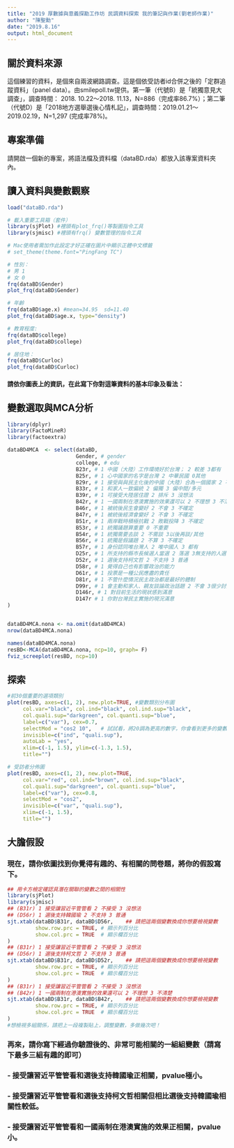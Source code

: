 ```yaml
---
title: "2019 厚數據與意義探勘工作坊 民調資料探索 我的筆記與作業(劉老師作業)"
author: "陳聖勳"
date: "2019.8.16"
output: html_document
---
```


## 關於資料來源
這個練習的資料，是個來自兩波網路調查。這是個依受訪者id合併之後的「定群追蹤資料」（panel data）。由smilepoll.tw提供。第一筆（代號B）是「統獨意見大調查」，調查時間： 2018. 10.22～2018. 11.13，N=886（完成率86.7%）；第二筆（代號D）是「2018地方選舉選後心情札記」，調查時間：2019.01.21～2019.02.19，N=1,297 (完成率78%)。

## 專案準備
請開啟一個新的專案，將語法檔及資料檔（dataBD.rda）都放入該專案資料夾內。

## 讀入資料與變數觀察
```r

load("dataBD.rda") 

# 載入重要工具箱（套件）
library(sjPlot) #裡頭有plot_frq()等製圖指令工具
library(sjmisc) #裡頭有frq() 變數管理的指令工具

# Mac使用者需加作此設定才好正確在圖片中顯示正體中文標籤
# set_theme(theme.font="PingFang TC")  

# 性別：
# 男 1
# 女 0
frq(dataBD$Gender)
plot_frq(dataBD$Gender)

# 年齡
frq(dataBD$age.x) #mean=34.95  sd=11.40
plot_frq(dataBD$age.x, type="density")

# 教育程度: 
frq(dataBD$college)
plot_frq(dataBD$college)

# 居住地：
frq(dataBD$Curloc)
plot_frq(dataBD$Curloc)
```

#### 請依你圖表上的資訊，在此寫下你對這筆資料的基本印象及看法：



## 變數選取與MCA分析

```r
library(dplyr)
library(FactoMineR)
library(factoextra)

dataBD4MCA  <- select(dataBD, 
                      Gender, # gender
                      college, # edu 
                      B23r, # 1 中國（大陸）工作環境好於台灣； 2 較差 3都有
                      B25r, # 1 心中國家的名字是台灣 2 中華民國 0其他
                      B29r, # 1 接受與與民主化後的中國（大陸）合為一個國家 2 不接受 3 看狀況
                      B33r, # 1 和家人一致偏統 2 偏獨 3 偏中間/多元
                      B39r, # 1 可接受大陸居住證 2 排斥 3 沒想法
                      B42r, # 1 一國兩制在港澳實施的效果還可以 2 不理想 3 不清楚
                      B46r, # 1 被統後民生會變好 2 不會 3 不確定
                      B47r, # 1 被統後經濟會變好 2 不會 3 不確定
                      B51r, # 1 兩岸戰時積極抗戰 2 敗戰投降 3 不確定
                      B53r, # 1 統獨議題算重要 0 不重要
                      B54r, # 1 統獨需要去談 2 不需談 3以後再談/其他
                      B56r, # 1 統獨是假議題 2 不算 3 不確定
                      B57r, # 1 身份認同唯台灣人 2 唯中國人 3 都有
                      D25r, # 1 所支持的縣市長候選人當選 2 落選 3無支持的人選
                      D52r, # 1 選後支持柯文哲 2 不支持 3 普通
                      D58r, # 1 覺得自己也有影響政治的能力
                      D61r, # 1 投票是一種公民應盡的責任
                      D81r, # 1 不管什麼情況民主政治都是最好的體制
                      D99r, # 1 會主動和家人、親友談論政治話題 2 不會 3很少討論
                      D146r, # 1 對目前生活的現狀感到滿意
                      D147r # 1 你對台灣民主實施的現況滿意
)


dataBD4MCA.nona <- na.omit(dataBD4MCA)
nrow(dataBD4MCA.nona) 

names(dataBD4MCA.nona) 
resBD<-MCA(dataBD4MCA.nona, ncp=10, graph= F) 
fviz_screeplot(resBD, ncp=10) 

```

## 探索
```r
#前30個重要的選項類別
plot(resBD, axes=c(1, 2), new.plot=TRUE, #變數類別分布圖
     col.var="black", col.ind="black", col.ind.sup="black",
     col.quali.sup="darkgreen", col.quanti.sup="blue",
     label=c("var"), cex=0.7, 
     selectMod = "cos2 10",   # 試試看，將20調為更高的數字，你會看到更多的變數類別
     invisible=c("ind", "quali.sup"), 
     autoLab = "yes",
     xlim=c(-1, 1.5), ylim=c(-1.3, 1.5),
     title="") 

# 受訪者分佈圖
plot(resBD, axes=c(1, 2), new.plot=TRUE,
     col.var="red", col.ind="brown", col.ind.sup="black",
     col.quali.sup="darkgreen", col.quanti.sup="blue",
     label=c("var"), cex=0.8,
     selectMod = "cos2",
     invisible=c("var", "quali.sup"),
     xlim=c(-1, 1.5),
     title="")
```

## 大膽假設
### 現在，請你依圖找到你覺得有趣的、有相關的問卷題，將你的假設寫下。


```r
## 用卡方檢定確認具潛在關聯的變數之間的相關性  
library(sjPlot)
library(sjmisc)
## (B31r) 1 接受讓習近平管管看 2 不接受 3 沒想法
## (D56r) 1 選後支持韓國瑜 2 不支持 3 普通
sjt.xtab(dataBD$B31r, dataBD$D56r,    ## 請把這兩個變數換成你想要檢視變數
         show.row.prc = TRUE, # 顯示列百分比
         show.col.prc = TRUE  # 顯示欄百分比
)
## (B31r) 1 接受讓習近平管管看 2 不接受 3 沒想法
## (D56r) 1 選後支持柯文哲 2 不支持 3 普通
sjt.xtab(dataBD$B31r, dataBD$D52r,    ## 請把這兩個變數換成你想要檢視變數
         show.row.prc = TRUE, # 顯示列百分比
         show.col.prc = TRUE  # 顯示欄百分比
)
## (B31r) 1 接受讓習近平管管看 2 不接受 3 沒想法
## (B42r) 1 一國兩制在港澳實施的效果還可以 2 不理想 3 不清楚
sjt.xtab(dataBD$B31r, dataBD$B42r,    ## 請把這兩個變數換成你想要檢視變數
         show.row.prc = TRUE, # 顯示列百分比
         show.col.prc = TRUE  # 顯示欄百分比
)
#想檢視多組關係，請把上一段複製貼上，調整變數，多做幾次吧！

```

### 再來，請你寫下經過你驗證後的、非常可能相關的一組組變數（請寫下最多三組有趣的即可）

### - **接受讓習近平管管看**和**選後支持韓國瑜**正相關，pvalue極小。
### - **接受讓習近平管管看**和**選後支持柯文哲**相關但相比選後支持韓國瑜相關性較低。
### - **接受讓習近平管管看**和**一國兩制在港澳實施的效果**正相關，pvalue小。
